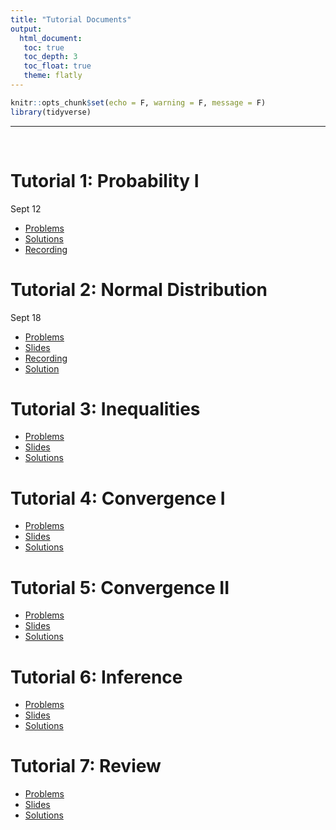 ```yaml
---
title: "Tutorial Documents"
output: 
  html_document:
   toc: true
   toc_depth: 3
   toc_float: true
   theme: flatly
---
```


```r
knitr::opts_chunk$set(echo = F, warning = F, message = F)
library(tidyverse)
```

******


<br>

# Tutorial 1: Probability I 

Sept 12

* [Problems](https://drive.google.com/file/d/1e_9RM81e5hbpOA38mPHauCdPyex-30ZK/view?usp=sharing)
* [Solutions](https://drive.google.com/file/d/1vA2TELEEuQgoHrAdctwLIeWYMeBZwE2c/view?usp=sharing)
* [Recording](https://drive.google.com/file/d/1O9u52aw6GOmnAmQQzGgdSq66d9SenTDd/view?usp=sharing) 


# Tutorial 2: Normal Distribution 

Sept 18

* [Problems](https://drive.google.com/file/d/1qPYV7aAdA0zyXAq7SOqpCbZQrx-F8a2I/view?usp=sharing)
* [Slides](https://drive.google.com/file/d/1yFy7s1Y6xdYrVegFVjztiQWl-cdDPdFh/view?usp=sharing)
* [Recording](https://drive.google.com/file/d/1fnCUyGwCgCJSexbs7vYEFyfF7AQMEocX/view?usp=sharing)
* [Solution](https://drive.google.com/file/d/1-S8foAm1XkM_Zivpa7G67GV98UHCT0hh/view?usp=sharing)


# Tutorial 3: Inequalities

* [Problems](https://drive.google.com/file/d/1CgMK-aigr9YVOuKSdD2owRXiR1tJpNs-/view?usp=drive_link)
* [Slides](https://drive.google.com/file/d/1fspmRn7C0NAU-lpB62A7kG6Bs-g9JOjO/view?usp=drive_link)
* [Solutions](https://drive.google.com/file/d/1mv2F7bZq2mH8QprN07l2BgB0OKH6Lbb1/view?usp=sharing)


# Tutorial 4: Convergence I

* [Problems](https://drive.google.com/file/d/1pFBMT0e2qKan-EhCdBRVP5u0uwMQF6w8/view?usp=sharing)
* [Slides](https://drive.google.com/file/d/1xz29gHcgw2YNEU8eWFqsUBIGAmnCbmhB/view?usp=sharing)
* [Solutions](https://drive.google.com/file/d/1e8PU3rD5QGCx64__NGtA5TW-aJO8gwLN/view?usp=sharing)


# Tutorial 5: Convergence II

* [Problems](https://drive.google.com/file/d/1lMU5AFKJ2q44LPwNOO5MsO1VdeIkNxoo/view?usp=sharing)
* [Slides](https://drive.google.com/file/d/1CVuTUawzjdmntzhvJ9SK3Je9447W3SUc/view?usp=sharing)
* [Solutions](https://drive.google.com/file/d/1QgIyebk3hP-4pjwCUgVQ0FLWILRjNOeD/view?usp=sharing)

# Tutorial 6: Inference

* [Problems](https://drive.google.com/file/d/1VR3P3fUuPM-6jFQtOv_Sodxz6qUlqUTF/view?usp=sharing)
* [Slides](https://drive.google.com/file/d/1LmoRCcjXAxIYGUre8rt9sPaqyenlLmYE/view?usp=sharing)
* [Solutions](https://drive.google.com/file/d/1WkoGCJZAPS-eHE8vqXQofzsNRx7Y9gng/view?usp=sharing)


# Tutorial 7: Review

* [Problems](https://drive.google.com/file/d/1KlAejA2yr5GnPsHxGQ5cIseOnXI4cCM-/view?usp=sharing)
* [Slides](https://drive.google.com/file/d/1zIBip3EzWnpA4Inr92Yu4MJOLuoerRce/view?usp=sharing)
* [Solutions](https://drive.google.com/file/d/1GJyc7y1UCG4UnUC0l704vNFPAAEiVCa-/view?usp=sharing)